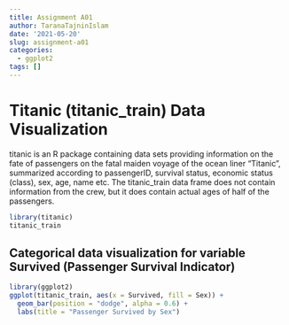 ```yaml
---
title: Assignment A01
author: TaranaTajninIslam
date: '2021-05-20'
slug: assignment-a01
categories:
  - ggplot2
tags: []
---
```

# Titanic (titanic_train) Data Visualization
titanic is an R package containing data sets providing information on the fate of passengers on the fatal maiden voyage of the ocean liner "Titanic", summarized according to passengerID, survival status, economic status (class), sex, age, name etc. The titanic_train data frame does not contain information from the crew, but it does contain actual ages of half of the passengers.
```r
library(titanic)
titanic_train
```
## Categorical data visualization for variable Survived (Passenger Survival Indicator)
```r
library(ggplot2)
ggplot(titanic_train, aes(x = Survived, fill = Sex)) +
  geom_bar(position = "dodge", alpha = 0.6) +
  labs(title = "Passenger Survived by Sex")
```




